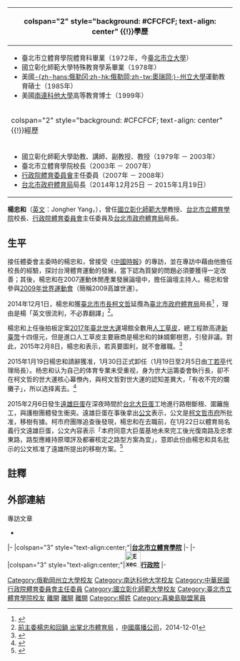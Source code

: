 {{Infobox_Prime_Minister
| name           = 楊忠和
| name_en           = JongherYang
| image          = 2007TaiwanWalkingDayInTaipei JongherYang.jpg
| order = [[臺北市政府體育局|臺北市政府體育局]]局長
| term_start = 2014年12月25日
| term_end = 2015年1月30日
| predecessor = [[何金樑|何金樑]]
| successor =[[洪嘉文|洪嘉文]]
| sex = 男性
| nationality    = {{ROC}}
| birth_date     = {{birth date and age|1951|8|16}}
| birth_place    = {{TWN}}[[彰化縣|彰化縣]]
| death_date     = 
| death_place    = 
| occupation     = 
| salary         = 
| networth       = 
| spouse         = 
| children       = 
| prize          = 
| website        = 
| footnotes      =
}}
{| class="infobox bordered" style="width: 21em; font-size: 90%; text-align: left; float:right;" cellpadding="3"
|-
! colspan="2" style="background: #CFCFCF; text-align: center" {{!}}學歷
|-
| colspan="2" style="font-size: 90%" |<div style="text-align: left">
*臺北市立體育學院體育科畢業（1972年，今[[臺北市立大學|臺北市立大學]]）
*國立彰化師範大學特殊教育學系畢業（1978年）
*美國[[俄勒岡州立大學|-{zh-hans:俄勒冈;zh-hk:俄勒岡;zh-tw:奧瑞岡;}-州立大學]]運動教育碩士（1985年）
*美國[[南達科塔大學|南達科他大學]]高等教育博士（1999年）
</div>
|-
! colspan="2" style="background: #CFCFCF; text-align: center" {{!}}經歷
|-
| colspan="2" style="font-size: 90%" |<div style="text-align: left">
*國立彰化師範大學助教、講師、副教授、教授（1979年 － 2003年） 
*臺北市立體育學院校長（2003年 － 2007年）
*[[行政院體育委員會|行政院體育委員會]]主任委員（2007年 － 2008年）
*[[台北市政府體育局|台北市政府體育局]]局長（2014年12月25日 － 2015年1月19日）
</div>
|}

'''楊忠和'''（[[英文|英文]]：Jongher Yang，{{bd|1951年|8月16日|catIdx=Y楊}}），曾任[[國立彰化師範大學|國立彰化師範大學]]教授、[[台北市立體育學院|台北市立體育學院]]校長、[[行政院體育委員會|行政院體育委員會]]主任委員及[[台北市政府體育局|台北市政府體育局]]局長。

==生平==
接任體委會主委時的楊忠和，曾接受《[[中國時報|中國時報]]》的專訪，並在專訪中藉由他擔任校長的經驗，探討台灣體育運動的發展，當下認為質變的問題必須要獲得一定改善；其後，楊忠和在2007運動休閒產業發展論壇中，擔任論壇主持人。楊忠和曾參與[[2009年世界運動會|2009年世界運動會]]（簡稱2009高雄世運）。

2014年12月1日，楊忠和獲[[臺北市市長|臺北市市長]][[柯文哲|柯文哲]]延攬為[[臺北市政府體育局|臺北市政府體育局]]局長<ref>{{Cite web |url=http://news.housefun.com.tw/news/article/12773285787.html |title=楊忠和為柯文哲「重出江湖」　世大運將成柯P的一大挑戰，2014-12-02 |access-date=2015-01-20 |archive-date=2019-06-11 |archive-url=https://web.archive.org/web/20190611093059/https://news.housefun.com.tw/news/article/12773285787.html |dead-url=no }}</ref> ，理由是楊「英文很流利，不必靠翻譯」<ref>[http://www.bcc.com.tw/newsView.2463158 前主委楊忠和回鍋 出掌北市體育局] {{Wayback|url=http://www.bcc.com.tw/newsView.2463158 |date=20190603023613 }}，[[中國廣播公司|中國廣播公司]]，2014-12-01{{zh-tw}}</ref>。

楊忠和上任後拍板定案[[2017年臺北世大運|2017年臺北世大運]]場館全數用[[人工草皮|人工草皮]]，總工程款高達[[新臺幣|新臺幣]]十四億元，但是進口人工草皮主要廠商是楊忠和的妹婿鄭樹恩，引發非議。對此，2015年2月8日，楊忠和表示，若真要圖利，就不會離職。<ref>{{cite news|url=http://www.appledaily.com.tw/realtimenews/article/politics/20150208/556209|title=遭爆圖利妹婿　楊忠和反控柯P愛干政難相處|time=2015-02-08|publisher=蘋果日報|author=葉國吏|accessdate=2015-02-07|archive-date=2016-08-14|archive-url=https://web.archive.org/web/20160814110544/http://www.appledaily.com.tw/realtimenews/article/politics/20150208/556209|dead-url=no}}</ref>

2015年1月19日楊忠和請辭獲准，1月30日正式卸任（1月19日至2月5日由[[丁若亭|丁若亭]]代理局長）。杨忠和认为自己的体育专業未受重视，身为世大运籌委會執行長，卻不在柯文哲的世大運核心幕僚內，與柯文哲對世大運的認知差異大，「有收不完的爛攤子」，所以选择离去。<ref>{{cite news|title=收不完爛攤子？周刊驚爆楊忠和閃辭內幕|url=http://n.yam.com/yam/politics/20150130/20150130843014.html|time=2015-01-30|publisher=yam蕃薯藤新聞|author=謝雅柔|accessdate=2015-01-31|archive-date=2015-02-06|archive-url=https://web.archive.org/web/20150206183550/http://n.yam.com/yam/politics/20150130/20150130843014.html|dead-url=no}}</ref>

2015年2月6日發生[[遠雄巨蛋|遠雄巨蛋]]在深夜時間於[[台北大巨蛋|台北大巨蛋]]工地進行路樹斷根、圍籬施工，與護樹團體發生衝突。遠雄巨蛋在事後拿出[[公文|公文]]表示，公文是[[柯文哲市府|柯文哲市府]]所批准，移樹有據。柯市府團隊追查後發現，楊忠和在去職前，在1月22日以體育局名義行文遠雄巨蛋，公文內容表示「本府同意大巨蛋基地未來完工後光復南路及忠孝東路，路型應維持原環評及都審核定之路型方案為宜」，意即此份由楊忠和具名批示的公文核准了遠雄所提出的移樹方案。<ref>{{cite news|url=http://www.storm.mg/article/41368/|title=楊忠和偷發文 柯P大罵遠雄趁人空難救災之危|time=2015-02-06|publisher=風傳媒|author=蔡慧貞|accessdate=2015-02-06|archive-date=2015-02-06|archive-url=https://web.archive.org/web/20150206130010/http://www.storm.mg/article/41368/|dead-url=no}}</ref>

== 註釋 ==
{{reflist|1}}

== 外部連結  ==
;專訪文章
*{{Cite news|title=體委會主委楊忠和：體育人不能讓人看衰|url=http://news.chinatimes.com/2007Cti/2007Cti-News/2007Cti-News-Content/0,4521,11051203+112007070200204,00.html|accessdate=2007年7月28日|date=2007年7月2日|author=葉基|publisher=[[中國時報|中國時報]]|page=D6|work=運動新聞|deadurl=yes|archiveurl=https://web.archive.org/web/20070705152906/http://news.chinatimes.com/2007Cti/2007Cti-News/2007Cti-News-Content/0,4521,11051203+112007070200204,00.html|archivedate=2007年7月5日}}

{{start box}}
{{s-edu}}
|-
|colspan="3" style="text-align:center;"|'''[[台北市立體育學院|台北市立體育學院]]'''
|-
{{s-before|[[鄭虎|鄭　虎]]}}
{{s-title|[[台北市立體育學院|台北市立體育學院]]校長<br><small>第四任|2002年8月1日－2007年1月31日}}
{{s-after|[[張明峰|張明峰]]（代理）<br><small>正任：[[陳坤檸|陳坤檸]]</small>}}
{{s-gov|roc}}
|-
|colspan="3" style="text-align:center;"|'''[[File:Executive_Yuan,ROC_LOGO.svg|35px]][[行政院|行政院]]'''
|-
{{s-before|[[陳全壽|陳全壽]]}}
{{s-title|[[行政院體育委員會|行政院體育委員會]]主任委員<br /><small>第五任<br />2007年2月1日－2008年5月20日}}
{{s-after|[[戴遐齡|戴遐齡]]}}
{{end box}}

{{Authority control}}
{{DEFAULTSORT:Y}}
[[Category:俄勒岡州立大學校友|Category:俄勒岡州立大學校友]]
[[Category:南达科他大学校友|Category:南达科他大学校友]]
[[Category:中華民國行政院體育委員會主任委員|Category:中華民國行政院體育委員會主任委員]]
[[Category:國立彰化師範大學校友|Category:國立彰化師範大學校友]]
[[Category:臺北市立體育學院校友|Category:臺北市立體育學院校友]]
[[Category:柯文哲團隊|離開]]
[[Category:柯文哲市府成員|離開]]
[[Category:臺北市政府體育局局長|離開]]
[[Category:楊姓|Category:楊姓]]
[[Category:喜樂島聯盟黨員|Category:喜樂島聯盟黨員]]